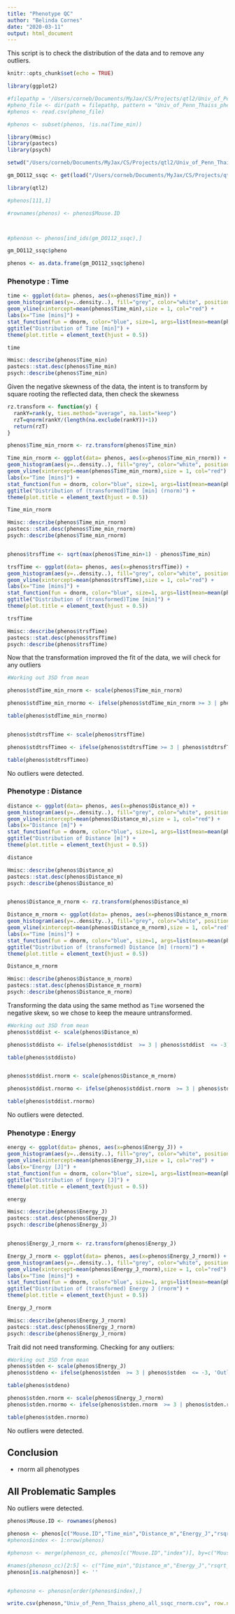 ```yaml
---
title: "Phenotype QC"
author: "Belinda Cornes"
date: "2020-03-11"
output: html_document
---
```


This script is to check the distribution of the data and to remove any outliers. 


```r
knitr::opts_chunk$set(echo = TRUE)

library(ggplot2)

#filepathp = '/Users/corneb/Documents/MyJax/CS/Projects/qtl2/Univ_of_Penn_Thaiss/Thaiss/three.batches/Thaiss_workflowr_old/data/heh/'
#pheno_file <- dir(path = filepathp, pattern = "Univ_of_Penn_Thaiss_pheno_all.csv", full.names = TRUE)
#phenos <- read.csv(pheno_file)

#phenos <- subset(phenos, !is.na(Time_min))

library(Hmisc)
library(pastecs)
library(psych)

setwd("/Users/corneb/Documents/MyJax/CS/Projects/qtl2/Univ_of_Penn_Thaiss/Thaiss/three.batches/Thaiss_workflowr_old/data/heh/")

gm_DO112_ssqc <- get(load("/Users/corneb/Documents/MyJax/CS/Projects/qtl2/Univ_of_Penn_Thaiss/Thaiss/three.batches/Thaiss_workflowr_old/data/gm_DO112_ssqc.RData"))

library(qtl2)

#phenos[111,1] 

#rownames(phenos) <- phenos$Mouse.ID



#phenosn <- phenos[ind_ids(gm_DO112_ssqc),]

gm_DO112_ssqc$pheno

phenos <- as.data.frame(gm_DO112_ssqc$pheno)

```

### Phenotype : Time
```r

time <- ggplot(data= phenos, aes(x=phenos$Time_min)) + 
geom_histogram(aes(y=..density..), fill="grey", color="white", position="identity") + 
geom_vline(xintercept=mean(phenos$Time_min),size = 1, col="red") + 
labs(x="Time [mins]") + 
stat_function(fun = dnorm, color="blue", size=1, args=list(mean=mean(phenos$Time_min), sd=sd(phenos$Time_min))) +
ggtitle("Distribution of Time [min]") +
theme(plot.title = element_text(hjust = 0.5))

time

Hmisc::describe(phenos$Time_min) 
pastecs::stat.desc(phenos$Time_min) 
psych::describe(phenos$Time_min) 

```
Given the negative skewness of the data, the intent is to transform by square rooting the reflected data, then check the skewness

```r

rz.transform <- function(y) {
  rankY=rank(y, ties.method="average", na.last="keep")
  rzT=qnorm(rankY/(length(na.exclude(rankY))+1))
  return(rzT)
}

phenos$Time_min_rnorm <- rz.transform(phenos$Time_min)

Time_min_rnorm <- ggplot(data= phenos, aes(x=phenos$Time_min_rnorm)) + 
geom_histogram(aes(y=..density..), fill="grey", color="white", position="identity") + 
geom_vline(xintercept=mean(phenos$Time_min_rnorm),size = 1, col="red") + 
labs(x="Time [mins]") + 
stat_function(fun = dnorm, color="blue", size=1, args=list(mean=mean(phenos$Time_min_rnorm), sd=sd(phenos$Time_min_rnorm))) +
ggtitle("Distribution of (transformed)Time [min] (rnorm)") +
theme(plot.title = element_text(hjust = 0.5))

Time_min_rnorm

Hmisc::describe(phenos$Time_min_rnorm)  
pastecs::stat.desc(phenos$Time_min_rnorm) 
psych::describe(phenos$Time_min_rnorm) 


phenos$trsfTime <- sqrt(max(phenos$Time_min+1) - phenos$Time_min)

trsfTime <- ggplot(data= phenos, aes(x=phenos$trsfTime)) + 
geom_histogram(aes(y=..density..), fill="grey", color="white", position="identity") + 
geom_vline(xintercept=mean(phenos$trsfTime),size = 1, col="red") + 
labs(x="Time [mins]") + 
stat_function(fun = dnorm, color="blue", size=1, args=list(mean=mean(phenos$trsfTime), sd=sd(phenos$trsfTime))) +
ggtitle("Distribution of (transformed)Time [min]") +
theme(plot.title = element_text(hjust = 0.5))

trsfTime

Hmisc::describe(phenos$trsfTime)  
pastecs::stat.desc(phenos$trsfTime) 
psych::describe(phenos$trsfTime) 

````
Now that the transformation improved the fit of the data, we will check for any outliers

```r
#Working out 3SD from mean

phenos$stdTime_min_rnorm <- scale(phenos$Time_min_rnorm)

phenos$stdTime_min_rnormo <- ifelse(phenos$stdTime_min_rnorm >= 3 | phenos$stdTime_min_rnorm <= -3, 'Outlier','Keep')

table(phenos$stdTime_min_rnormo)


phenos$stdtrsfTime <- scale(phenos$trsfTime)

phenos$stdtrsfTimeo <- ifelse(phenos$stdtrsfTime >= 3 | phenos$stdtrsfTime <= -3, 'Outlier','Keep')

table(phenos$stdtrsfTimeo)

```


No outliers were detected. 


### Phenotype : Distance
```r

distance <- ggplot(data= phenos, aes(x=phenos$Distance_m)) + 
geom_histogram(aes(y=..density..), fill="grey", color="white", position="identity") + 
geom_vline(xintercept=mean(phenos$Distance_m),size = 1, col="red") + 
labs(x="Distance [m]") + 
stat_function(fun = dnorm, color="blue", size=1, args=list(mean=mean(phenos$Distance_m), sd=sd(phenos$Distance_m))) +
ggtitle("Distribution of Distance [m]") +
theme(plot.title = element_text(hjust = 0.5))

distance

Hmisc::describe(phenos$Distance_m) 
pastecs::stat.desc(phenos$Distance_m) 
psych::describe(phenos$Distance_m)


phenos$Distance_m_rnorm <- rz.transform(phenos$Distance_m)

Distance_m_rnorm <- ggplot(data= phenos, aes(x=phenos$Distance_m_rnorm)) + 
geom_histogram(aes(y=..density..), fill="grey", color="white", position="identity") + 
geom_vline(xintercept=mean(phenos$Distance_m_rnorm),size = 1, col="red") + 
labs(x="Time [mins]") + 
stat_function(fun = dnorm, color="blue", size=1, args=list(mean=mean(phenos$Distance_m_rnorm), sd=sd(phenos$Distance_m_rnorm))) +
ggtitle("Distribution of (transformed) Distance [m] (rnorm)") +
theme(plot.title = element_text(hjust = 0.5))

Distance_m_rnorm

Hmisc::describe(phenos$Distance_m_rnorm)  
pastecs::stat.desc(phenos$Distance_m_rnorm) 
psych::describe(phenos$Distance_m_rnorm) 

```

Transforming the data using the same method as `Time` worsened the negative skew, so we chose to keep the meaure untransformed. 

```r
#Working out 3SD from mean
phenos$stddist <- scale(phenos$Distance_m)

phenos$stddisto <- ifelse(phenos$stddist  >= 3 | phenos$stddist  <= -3, 'Outlier','Keep')

table(phenos$stddisto)


phenos$stddist.rnorm <- scale(phenos$Distance_m_rnorm)

phenos$stddist.rnormo <- ifelse(phenos$stddist.rnorm  >= 3 | phenos$stddist.rnorm  <= -3, 'Outlier','Keep')

table(phenos$stddist.rnormo)


```

No outliers were detected. 


### Phenotype : Energy
```r

energy <- ggplot(data= phenos, aes(x=phenos$Energy_J)) + 
geom_histogram(aes(y=..density..), fill="grey", color="white", position="identity") + 
geom_vline(xintercept=mean(phenos$Energy_J),size = 1, col="red") + 
labs(x="Energy [J]") + 
stat_function(fun = dnorm, color="blue", size=1, args=list(mean=mean(phenos$Energy_J), sd=sd(phenos$Energy_J))) +
ggtitle("Distribution of Engery [J]") +
theme(plot.title = element_text(hjust = 0.5))

energy

Hmisc::describe(phenos$Energy_J) 
pastecs::stat.desc(phenos$Energy_J) 
psych::describe(phenos$Energy_J) 


phenos$Energy_J_rnorm <- rz.transform(phenos$Energy_J)

Energy_J_rnorm <- ggplot(data= phenos, aes(x=phenos$Energy_J_rnorm)) + 
geom_histogram(aes(y=..density..), fill="grey", color="white", position="identity") + 
geom_vline(xintercept=mean(phenos$Energy_J_rnorm),size = 1, col="red") + 
labs(x="Time [mins]") + 
stat_function(fun = dnorm, color="blue", size=1, args=list(mean=mean(phenos$Energy_J_rnorm), sd=sd(phenos$Energy_J_rnorm))) +
ggtitle("Distribution of (transformed) Energy J (rnorm") +
theme(plot.title = element_text(hjust = 0.5))

Energy_J_rnorm

Hmisc::describe(phenos$Energy_J_rnorm)  
pastecs::stat.desc(phenos$Energy_J_rnorm) 
psych::describe(phenos$Energy_J_rnorm) 

```

Trait did not need transforming.  Checking for any outliers:

```r
#Working out 3SD from mean
phenos$stden <- scale(phenos$Energy_J)
phenos$stdeno <- ifelse(phenos$stden  >= 3 | phenos$stden  <= -3, 'Outlier','Keep')

table(phenos$stdeno)

phenos$stden.rnorm <- scale(phenos$Energy_J_rnorm)
phenos$stden.rnormo <- ifelse(phenos$stden.rnorm  >= 3 | phenos$stden.rnorm  <= -3, 'Outlier','Keep')

table(phenos$stden.rnormo)

```

No outliers were detected. 


## Conclusion

+ rnorm all phenotypes


## All Problematic Samples

No outliers were detected. 

```r

phenos$Mouse.ID <- rownames(phenos)

phenosn <- phenos[c("Mouse.ID","Time_min","Distance_m","Energy_J","rsqrt_Time_min","Time_min_rnorm","Distance_m_rnorm","Energy_J_rnorm")]
#phenos$index <- 1:nrow(phenos)

#phenosn <- merge(phenosn_cc, phenos[c("Mouse.ID","index")], by=c("Mouse.ID"), all=T)

#names(phenosn_cc)[2:5] <- c("Time_min","Distance_m","Energy_J","rsqrt_Time_min")
phenosn[is.na(phenosn)] <- ''


#phenosno <- phenosn[order(phenosn$index),]

write.csv(phenosn,"Univ_of_Penn_Thaiss_pheno_all_ssqc_rnorm.csv", row.names=F, quote=F)
```
